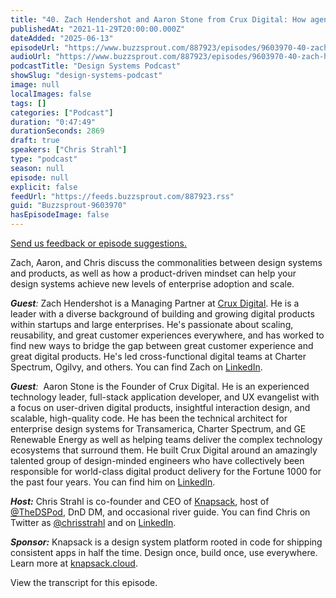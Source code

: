 ```yaml
---
title: "40. Zach Hendershot and Aaron Stone from Crux Digital: How agencies solve difficult technical problems for Fortune 1000 clients"
publishedAt: "2021-11-29T20:00:00.000Z"
dateAdded: "2025-06-13"
episodeUrl: "https://www.buzzsprout.com/887923/episodes/9603970-40-zach-hendershot-and-aaron-stone-from-crux-digital-how-agencies-solve-difficult-technical-problems-for-fortune-1000-clients.mp3"
audioUrl: "https://www.buzzsprout.com/887923/episodes/9603970-40-zach-hendershot-and-aaron-stone-from-crux-digital-how-agencies-solve-difficult-technical-problems-for-fortune-1000-clients.mp3"
podcastTitle: "Design Systems Podcast"
showSlug: "design-systems-podcast"
image: null
localImages: false
tags: []
categories: ["Podcast"]
duration: "0:47:49"
durationSeconds: 2869
draft: true
speakers: ["Chris Strahl"]
type: "podcast"
season: null
episode: null
explicit: false
feedUrl: "https://feeds.buzzsprout.com/887923.rss"
guid: "Buzzsprout-9603970"
hasEpisodeImage: false
---
```

[Send us feedback or episode suggestions.](https://www.buzzsprout.com/twilio/text_messages/887923/open_sms)

Zach, Aaron, and Chris discuss the commonalities between design systems and products, as well as how a product-driven mindset can help your design systems achieve new levels of enterprise adoption and scale.

**_Guest_**_:_ Zach Hendershot is a Managing Partner at [Crux Digital](https://www.cruxdigital.com/). He is a leader with a diverse background of building and growing digital products within startups and large enterprises. He's passionate about scaling, reusability, and great customer experiences everywhere, and has worked to find new ways to bridge the gap between great customer experience and great digital products. He's led cross-functional digital teams at Charter Spectrum, Ogilvy, and others. You can find Zach on [LinkedIn](https://www.linkedin.com/in/aaronastone/).

**_Guest_**_:_  Aaron Stone is the Founder of Crux Digital. He is an experienced technology leader, full-stack application developer, and UX evangelist with a focus on user-driven digital products, insightful interaction design, and scalable, high-quality code. He has been the technical architect for enterprise design systems for Transamerica, Charter Spectrum, and GE Renewable Energy as well as helping teams deliver the complex technology ecosystems that surround them. He built Crux Digital around an amazingly talented group of design-minded engineers who have collectively been responsible for world-class digital product delivery for the Fortune 1000 for the past four years. You can find him on [LinkedIn](https://www.linkedin.com/in/aaronastone/).

**_Host:_** Chris Strahl is co-founder and CEO of [Knapsack](https://www.knapsack.cloud/), host of [@TheDSPod](https://twitter.com/thedspod), DnD DM, and occasional river guide. You can find Chris on Twitter as [@chrisstrahl](https://twitter.com/chrisstrahl) and on [LinkedIn](https://www.linkedin.com/in/chrisstrahl/).

**_Sponsor:_** Knapsack is a design system platform rooted in code for shipping consistent apps in half the time. Design once, build once, use everywhere. Learn more at [knapsack.cloud](http://knapsack.cloud).

View the transcript for this episode.
